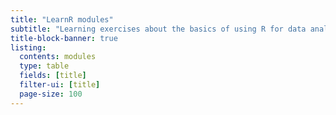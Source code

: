 ```yaml
---
title: "LearnR modules"
subtitle: "Learning exercises about the basics of using R for data analysis."
title-block-banner: true
listing:
  contents: modules
  type: table
  fields: [title]
  filter-ui: [title]
  page-size: 100
---
```

